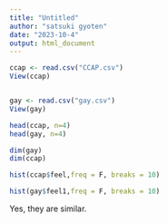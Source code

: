 ```yaml
---
title: "Untitled"
author: "satsuki gyoten"
date: "2023-10-4"
output: html_document
---
```

```r

ccap <- read.csv("CCAP.csv")
View(ccap)


gay <- read.csv("gay.csv")
View(gay)

head(ccap, n=4)
head(gay, n=4)

dim(gay)
dim(ccap)

```


```r
hist(ccap$feel,freq = F, breaks = 10)

hist(gay$feel1,freq = F, breaks = 10)


```
Yes, they are similar.

```r

```

